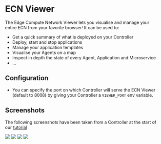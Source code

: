 # ECN Viewer

The Edge Compute Network Viewer lets you visualise and manage your entire ECN from your favorite browser!
It can be used to:

- Get a quick summary of what is deployed on your Controller
- Deploy, start and stop applications
- Manage your application templates
- Visualise your Agents on a map
- Inspect in depth the state of every Agent, Application and Microservice
- ...

## Configuration

- You can specify the port on which Controller will serve the ECN Viewer (default to 8008) by giving your Controller a `VIEWER_PORT` env variable.

## Screenshots

The following screenshots have been taken from a Controller at the start of our [tutorial](../tutorial/introduction)

<div>
  <img src="/images/ecn-viewer/summary.png" />
  <img src="/images/ecn-viewer/app.png"  />
  <img src="/images/ecn-viewer/agent.png"  />
  <img src="/images/ecn-viewer/agent-details.png"  />
</div>


<EditPageAdmonition />
